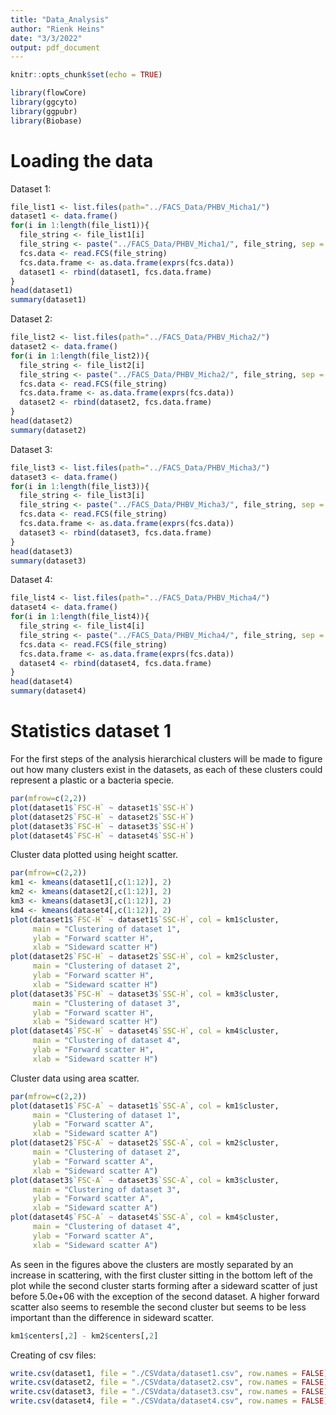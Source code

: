 ```yaml
---
title: "Data_Analysis"
author: "Rienk Heins"
date: "3/3/2022"
output: pdf_document
---
```


```r
knitr::opts_chunk$set(echo = TRUE)
```

```r
library(flowCore)
library(ggcyto)
library(ggpubr)
library(Biobase)
```

# Loading the data

Dataset 1:

```r
file_list1 <- list.files(path="../FACS_Data/PHBV_Micha1/")
dataset1 <- data.frame()
for(i in 1:length(file_list1)){
  file_string <- file_list1[i]
  file_string <- paste("../FACS_Data/PHBV_Micha1/", file_string, sep = "")
  fcs.data <- read.FCS(file_string)
  fcs.data.frame <- as.data.frame(exprs(fcs.data)) 
  dataset1 <- rbind(dataset1, fcs.data.frame)
}
head(dataset1)
summary(dataset1)
```

Dataset 2:

```r
file_list2 <- list.files(path="../FACS_Data/PHBV_Micha2/")
dataset2 <- data.frame()
for(i in 1:length(file_list2)){
  file_string <- file_list2[i]
  file_string <- paste("../FACS_Data/PHBV_Micha2/", file_string, sep = "")
  fcs.data <- read.FCS(file_string)
  fcs.data.frame <- as.data.frame(exprs(fcs.data)) 
  dataset2 <- rbind(dataset2, fcs.data.frame)
}
head(dataset2)
summary(dataset2)
```

Dataset 3:

```r
file_list3 <- list.files(path="../FACS_Data/PHBV_Micha3/")
dataset3 <- data.frame()
for(i in 1:length(file_list3)){
  file_string <- file_list3[i]
  file_string <- paste("../FACS_Data/PHBV_Micha3/", file_string, sep = "")
  fcs.data <- read.FCS(file_string)
  fcs.data.frame <- as.data.frame(exprs(fcs.data)) 
  dataset3 <- rbind(dataset3, fcs.data.frame)
}
head(dataset3)
summary(dataset3)
```

Dataset 4:

```r
file_list4 <- list.files(path="../FACS_Data/PHBV_Micha4/")
dataset4 <- data.frame()
for(i in 1:length(file_list4)){
  file_string <- file_list4[i]
  file_string <- paste("../FACS_Data/PHBV_Micha4/", file_string, sep = "")
  fcs.data <- read.FCS(file_string)
  fcs.data.frame <- as.data.frame(exprs(fcs.data)) 
  dataset4 <- rbind(dataset4, fcs.data.frame)
}
head(dataset4)
summary(dataset4)
```

# Statistics dataset 1

For the first steps of the analysis hierarchical clusters will be made to figure out how many clusters exist in the datasets, as each of these clusters could represent a plastic or a bacteria specie. 

```r
par(mfrow=c(2,2))
plot(dataset1$`FSC-H` ~ dataset1$`SSC-H`)
plot(dataset2$`FSC-H` ~ dataset2$`SSC-H`)
plot(dataset3$`FSC-H` ~ dataset3$`SSC-H`)
plot(dataset4$`FSC-H` ~ dataset4$`SSC-H`)
```

Cluster data plotted using height scatter.

```r
par(mfrow=c(2,2))
km1 <- kmeans(dataset1[,c(1:12)], 2)
km2 <- kmeans(dataset2[,c(1:12)], 2)
km3 <- kmeans(dataset3[,c(1:12)], 2)
km4 <- kmeans(dataset4[,c(1:12)], 2)
plot(dataset1$`FSC-H` ~ dataset1$`SSC-H`, col = km1$cluster,
     main = "Clustering of dataset 1",
     ylab = "Forward scatter H",
     xlab = "Sideward scatter H")
plot(dataset2$`FSC-H` ~ dataset2$`SSC-H`, col = km2$cluster,
     main = "Clustering of dataset 2",
     ylab = "Forward scatter H",
     xlab = "Sideward scatter H")
plot(dataset3$`FSC-H` ~ dataset3$`SSC-H`, col = km3$cluster,
     main = "Clustering of dataset 3",
     ylab = "Forward scatter H",
     xlab = "Sideward scatter H")
plot(dataset4$`FSC-H` ~ dataset4$`SSC-H`, col = km4$cluster,
     main = "Clustering of dataset 4",
     ylab = "Forward scatter H",
     xlab = "Sideward scatter H")
```

Cluster data using area scatter.

```r
par(mfrow=c(2,2))
plot(dataset1$`FSC-A` ~ dataset1$`SSC-A`, col = km1$cluster,
     main = "Clustering of dataset 1",
     ylab = "Forward scatter A",
     xlab = "Sideward scatter A")
plot(dataset2$`FSC-A` ~ dataset2$`SSC-A`, col = km2$cluster,
     main = "Clustering of dataset 2",
     ylab = "Forward scatter A",
     xlab = "Sideward scatter A")
plot(dataset3$`FSC-A` ~ dataset3$`SSC-A`, col = km3$cluster,
     main = "Clustering of dataset 3",
     ylab = "Forward scatter A",
     xlab = "Sideward scatter A")
plot(dataset4$`FSC-A` ~ dataset4$`SSC-A`, col = km4$cluster,
     main = "Clustering of dataset 4",
     ylab = "Forward scatter A",
     xlab = "Sideward scatter A")
```

As seen in the figures above the clusters are mostly separated by an increase in scattering, with the first cluster sitting in the bottom left of the plot while the second cluster starts forming after a sideward scatter of just before 5.0e+06 with the exception of the second dataset. A higher forward scatter also seems to resemble the second cluster but seems to be less important than the difference in sideward scatter. 

```r
km1$centers[,2] - km2$centers[,2]
```


Creating of csv files:

```r
write.csv(dataset1, file = "./CSVdata/dataset1.csv", row.names = FALSE)
write.csv(dataset2, file = "./CSVdata/dataset2.csv", row.names = FALSE)
write.csv(dataset3, file = "./CSVdata/dataset3.csv", row.names = FALSE)
write.csv(dataset4, file = "./CSVdata/dataset4.csv", row.names = FALSE)
```


